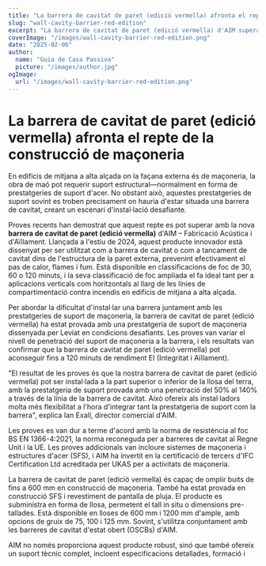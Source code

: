 ```yaml
---
title: "La barrera de cavitat de paret (edició vermella) afronta el repte de la construcció de maçoneria"
slug: "wall-cavity-barrier-red-edition"
excerpt: "La barrera de cavitat de paret (edició vermella) d'AIM supera els reptes d'instal·lació integrant-se amb les prestatgeries de suport de maçoneria mentre garanteix una robusta protecció contra incendis."
coverImage: "/images/wall-cavity-barrier-red-edition.png"
date: "2025-02-06"
author:
  name: "Guia de Casa Passiva"
  picture: "/images/author.jpg"
ogImage:
  url: "/images/wall-cavity-barrier-red-edition.png"
---
```


# La barrera de cavitat de paret (edició vermella) afronta el repte de la construcció de maçoneria

En edificis de mitjana a alta alçada on la façana externa és de maçoneria, la obra de maó pot requerir suport estructural—normalment en forma de prestatgeries de suport d'acer. No obstant això, aquestes prestatgeries de suport sovint es troben precisament on hauria d'estar situada una barrera de cavitat, creant un escenari d'instal·lació desafiante.

Proves recents han demostrat que aquest repte es pot superar amb la nova **barrera de cavitat de paret (edició vermella)** d'AIM – Fabricació Acústica i d'Aïllament. Llançada a l'estiu de 2024, aquest producte innovador està dissenyat per ser utilitzat com a barrera de cavitat o com a tancament de cavitat dins de l'estructura de la paret externa, prevenint efectivament el pas de calor, flames i fum. Està disponible en classificacions de foc de 30, 60 o 120 minuts, i la seva classificació de foc ampliada el fa ideal tant per a aplicacions verticals com horitzontals al llarg de les línies de compartimentació contra incendis en edificis de mitjana a alta alçada.

Per abordar la dificultat d'instal·lar una barrera juntament amb les prestatgeries de suport de maçoneria, la barrera de cavitat de paret (edició vermella) ha estat provada amb una prestatgeria de suport de maçoneria dissenyada per Leviat en condicions desafiants. Les proves van variar el nivell de penetració del suport de maçoneria a la barrera, i els resultats van confirmar que la barrera de cavitat de paret (edició vermella) pot aconseguir fins a 120 minuts de rendiment EI (Integritat i Aïllament).

"El resultat de les proves és que la nostra barrera de cavitat de paret (edició vermella) pot ser instal·lada a la part superior o inferior de la llosa del terra, amb la prestatgeria de suport provada amb una penetració del 50% al 140% a través de la línia de la barrera de cavitat. Això ofereix als instal·ladors molta més flexibilitat a l'hora d'integrar tant la prestatgeria de suport com la barrera", explica Ian Exall, director comercial d'AIM.

Les proves es van dur a terme d'acord amb la norma de resistència al foc BS EN 1366-4:2021, la norma reconeguda per a barreres de cavitat al Regne Unit i la UE. Les proves addicionals van incloure sistemes de maçoneria i estructures d'acer (SFS), i AIM ha invertit en la certificació de tercers d'IFC Certification Ltd acreditada per UKAS per a activitats de maçoneria.

La barrera de cavitat de paret (edició vermella) és capaç de omplir buits de fins a 600 mm en construcció de maçoneria. També ha estat provada en construcció SFS i revestiment de pantalla de pluja. El producte es subministra en forma de llosa, permetent el tall in situ o dimensions pre-tallades. Està disponible en lloses de 600 mm i 1200 mm d'ample, amb opcions de gruix de 75, 100 i 125 mm. Sovint, s'utilitza conjuntament amb les barreres de cavitat d'estat obert (OSCBs) d'AIM.

AIM no només proporciona aquest producte robust, sinó que també ofereix un suport tècnic complet, incloent especificacions detallades, formació i